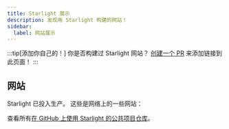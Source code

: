 ```yaml
---
title: Starlight 展示
description: 发现用 Starlight 构建的网站！
sidebar:
  label: 网站展示
---
```


:::tip[添加你自己的！]
你是否构建过 Starlight 网站？
[创建一个 PR](https://github.com/withastro/starlight/blob/main/CONTRIBUTING.md#showcase) 来添加链接到此页面！
:::

## 网站


Starlight 已投入生产。 这些是网络上的一些网站：

<ShowcaseSites />

查看所有[在 GitHub 上使用 Starlight 的公共项目仓库](https://github.com/withastro/starlight/network/dependents)。
